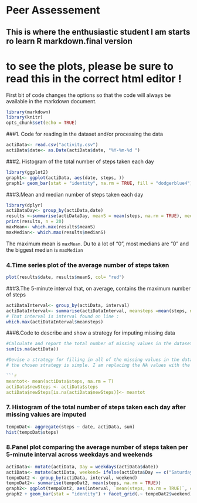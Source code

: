 # Peer Assessement

## This is where the enthusiastic student I am starts ro learn R markdown.final version
# to see the plots, please be sure to read this in the correct html editor !

First bit of code changes the options so that the code will always be available 
in the markdown document.

```r
library(markdown)
library(knitr)
opts_chunk$set(echo = TRUE)
```

###1. Code for reading in the dataset and/or processing the data

```r
actiData<- read.csv("activity.csv")
actiData$date<- as.Date(actiData$date, "%Y-%m-%d ")
```

###2. Histogram of the total number of steps taken each day
```r
library(ggplot2)
graph1<- ggplot(actiData, aes(date, steps, ))
graph1+ geom_bar(stat = "identity", na.rm = TRUE, fill = "dodgerblue4")

```

###3.Mean and median number of steps taken each day

```r
library(dplyr)
actiDataDay<- group_by(actiData,date)
results <-summarise(actiDataDay, meanS = mean(steps, na.rm = TRUE), medianS = median(steps, na.rm = TRUE) )
print(results, n = 20)
maxMean<- which.max(results$meanS)
maxMedian<- which.max(results$medianS)

```

The maximum mean is ` maxMean `. Du to a lot of "0", most medians are "0" and the biggest median is `maxMedian`

### 4.Time series plot of the average number of steps taken

```r
plot(results$date, results$meanS, col= "red")

```

###3.The 5-minute interval that, on average, contains the maximum number of steps
```r
actiDataInterval<- group_by(actiData, interval)
actiDataInterval<- summarise(actiDataInterval, meansteps =mean(steps, na.rm = TRUE))
# That interval is interval found on line :
which.max(actiDataInterval$meansteps)


```
###6.Code to describe and show a strategy for imputing missing data

```r
#Calculate and report the total number of missing values in the dataset (i.e. the total number of rows with NAs)
sum(is.na(actiData))

#Devise a strategy for filling in all of the missing values in the dataset + Create a new dataset that is equal to the original dataset but with the missing data filled in
# the chosen strategy is simple. I am replacing the NA values with the mean steps value.

```r
meantot<- mean(actiData$steps, na.rm = T)
actiData$newSteps <- actiData$steps
actiData$newSteps[is.na(actiData$newSteps)]<- meantot
```
### 7. Histogram of the total number of steps taken each day after missing values are imputed
```r
tempoDat<- aggregate(steps ~ date, actiData, sum)
hist(tempoDat$steps)

```

### 8.Panel plot comparing the average number of steps taken per 5-minute interval across weekdays and weekends
```r
actiData<- mutate(actiData, Day = weekdays(actiData$date))
actiData<- mutate(actiData, weekend= ifelse(actiData$Day == c("Saturday", "Sunday"), "weekend", "week"))
tempoDat2 <- group_by(actiData, interval, weekend)
tempoDat2<- summarise(tempoDat2, mean(steps, na.rm = TRUE))
graph2<- ggplot(tempoDat2, aes(interval, `mean(steps, na.rm = TRUE)`, color = weekend))
graph2 + geom_bar(stat = "identity") + facet_grid(.~ tempoDat2$weekend)
```



